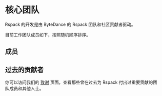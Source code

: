 
# 核心团队

Rspack 的开发是由 ByteDance 的 Rspack 团队和社区贡献者驱动。

目前工作团队成员如下，按照随机顺序排序。

## 成员

<RandomMemberList />

## 过去的贡献者

你可以访问我们的 [致谢](/misc/acknowledgments) 页面，查看那些曾在过去为 Rspack 付出过重要贡献的团队成员和其他人士。
